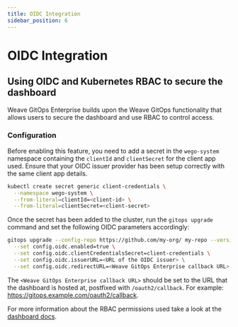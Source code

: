 ```yaml
---
title: OIDC Integration
sidebar_position: 6
---
```



# OIDC Integration <TierLabel tiers="enterprise" />

## Using OIDC and Kubernetes RBAC to secure the dashboard

Weave GitOps Enterprise builds upon the Weave GitOps functionality that allows users to secure the dashboard and use RBAC to control access.

### Configuration

Before enabling this feature, you need to add a secret in the `wego-system` namespace containing the `clientId` and `clientSecret` for the client app used. Ensure that your OIDC issuer provider has been setup correctly with the same client app details.

```sh
kubectl create secret generic client-credentials \
  --namespace wego-system \
  --from-literal=clientId=<client-id> \
  --from-literal=clientSecret=<client-secret>
```

Once the secret has been added to the cluster, run the `gitops upgrade` command and set the following OIDC parameters accordingly:

```sh
gitops upgrade --config-repo https://github.com/my-org/ my-repo --version 0.0.16 \
  --set config.oidc.enabled=true \
  --set config.oidc.clientCredentialsSecret=client-credentials \
  --set config.oidc.issuerURL=<URL of the OIDC issuer> \
  --set config.oidc.redirectURL=<Weave GitOps Enterprise callback URL>
```

The `<Weave GitOps Enterprise callback URL>` should be set to the URL that the dashboard is hosted at, postfixed with `/oauth2/callback`. For example: https://gitops.example.com/oauth2/callback.

For more information about the RBAC permissions used take a look at the [dashboard docs](../gitops-dashboard).